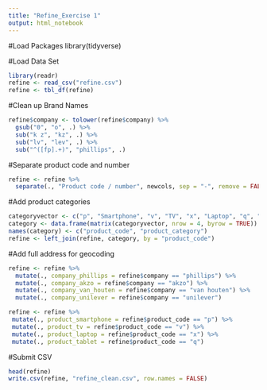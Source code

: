 ```yaml
---
title: "Refine_Exercise 1"
output: html_notebook
---
```


#Load Packages
library(tidyverse)

#Load Data Set
```r
library(readr)
refine <- read_csv("refine.csv")
refine <- tbl_df(refine)
```

#Clean up Brand Names
```r
refine$company <- tolower(refine$company) %>% 
  gsub("0", "o", .) %>% 
  sub("k z", "kz", .) %>% 
  sub("lv", "lev", .) %>% 
  sub("^([fp].+)", "phillips", .)
```

#Separate product code and number
```r
refine <- refine %>% 
  separate(., "Product code / number", newcols, sep = "-", remove = FALSE)
```
#Add product categories
```r
categoryvector <- c("p", "Smartphone", "v", "TV", "x", "Laptop", "q", "Tablet")
category <- data.frame(matrix(categoryvector, nrow = 4, byrow = TRUE))
names(category) <- c("product_code", "product_category")
refine <- left_join(refine, category, by = "product_code")
```
#Add full address for geocoding
```r
refine <- refine %>% 
  mutate(., company_phillips = refine$company == "phillips") %>% 
  mutate(., company_akzo = refine$company == "akzo") %>% 
  mutate(., company_van_houten = refine$company == "van houten") %>% 
  mutate(., company_unilever = refine$company == "unilever")  

refine <- refine %>% 
 mutate(., product_smartphone = refine$product_code == "p") %>% 
 mutate(., product_tv = refine$product_code == "v") %>% 
 mutate(., product_laptop = refine$product_code == "x") %>% 
 mutate(., product_tablet = refine$product_code == "q")
```
#Submit CSV
```r
head(refine)
write.csv(refine, "refine_clean.csv", row.names = FALSE)
```

